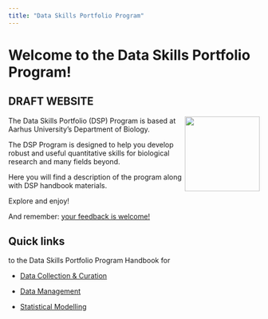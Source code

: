 ```yaml
---
title: "Data Skills Portfolio Program"
---
```


# Welcome to the Data Skills Portfolio Program! {.unnumbered}

## DRAFT WEBSITE ##

<img src="./data_skills_logo_2.png" align="right" width="150"/>

The Data Skills Portfolio (DSP) Program is based at Aarhus University's Department of Biology.

The DSP Program is designed to help you develop robust and useful quantitative skills for biological research and many fields beyond.

Here you will find a description of the program along with DSP handbook materials.

Explore and enjoy!

And remember: [your feedback is welcome!](feedback.qmd)

## Quick links

to the Data Skills Portfolio Program Handbook for

- [Data Collection & Curation](handbookDCIntro.qmd)

- [Data Management](handbookDAIntro.qmd)

- [Statistical Modelling](handbookSMIntro.qmd)

